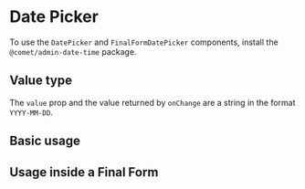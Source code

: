 

<Meta of={DatePickerStories} />

# Date Picker

To use the `DatePicker` and `FinalFormDatePicker` components, install the `@comet/admin-date-time` package.

## Value type

The `value` prop and the value returned by `onChange` are a string in the format `YYYY-MM-DD`.

<DatePickerLocalisation />

## Basic usage

<Canvas>
    <Story of={DatePickerStories.Basic} />
</Canvas>

## Usage inside a Final Form

<Canvas>
    <Story of={DatePickerStories.FinalForm} />
</Canvas>
